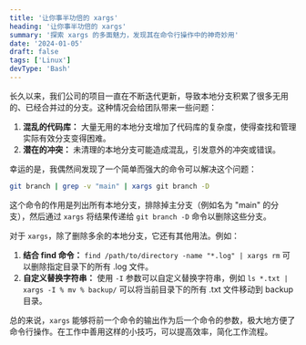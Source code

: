 ```yaml
---
title: '让你事半功倍的 xargs'
heading: '让你事半功倍的 xargs'
summary: '探索 xargs 的多面魅力，发现其在命令行操作中的神奇妙用'
date: '2024-01-05'
draft: false
tags: ['Linux']
devType: 'Bash'
---
```


长久以来，我们公司的项目一直在不断迭代更新，导致本地分支积累了很多无用的、已经合并过的分支。这种情况会给团队带来一些问题：

1. **混乱的代码库：** 大量无用的本地分支增加了代码库的复杂度，使得查找和管理实际有效分支变得困难。
2. **潜在的冲突：** 未清理的本地分支可能造成混乱，引发意外的冲突或错误。

幸运的是，我偶然间发现了一个简单而强大的命令可以解决这个问题：

```bash
git branch | grep -v "main" | xargs git branch -D
```

这个命令的作用是列出所有本地分支，排除掉主分支（例如名为 "main" 的分支），然后通过 `xargs` 将结果传递给 `git branch -D` 命令以删除这些分支。

对于 `xargs`，除了删除多余的本地分支，它还有其他用法。例如：

1. **结合 find 命令：** `find /path/to/directory -name "*.log" | xargs rm` 可以删除指定目录下的所有 .log 文件。
2. **自定义替换字符串：** 使用 `-I` 参数可以自定义替换字符串，例如 `ls *.txt | xargs -I % mv % backup/` 可以将当前目录下的所有 .txt 文件移动到 backup 目录。

总的来说，`xargs` 能够将前一个命令的输出作为后一个命令的参数，极大地方便了命令行操作。在工作中善用这样的小技巧，可以提高效率，简化工作流程。
